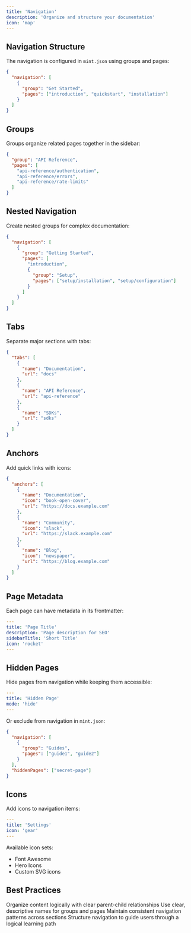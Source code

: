 ```yaml
---
title: 'Navigation'
description: 'Organize and structure your documentation'
icon: 'map'
---
```


## Navigation Structure

The navigation is configured in `mint.json` using groups and pages:

```json
{
  "navigation": [
    {
      "group": "Get Started",
      "pages": ["introduction", "quickstart", "installation"]
    }
  ]
}
```

## Groups

Groups organize related pages together in the sidebar:

```json
{
  "group": "API Reference",
  "pages": [
    "api-reference/authentication",
    "api-reference/errors",
    "api-reference/rate-limits"
  ]
}
```

## Nested Navigation

Create nested groups for complex documentation:

```json
{
  "navigation": [
    {
      "group": "Getting Started",
      "pages": [
        "introduction",
        {
          "group": "Setup",
          "pages": ["setup/installation", "setup/configuration"]
        }
      ]
    }
  ]
}
```

## Tabs

Separate major sections with tabs:

```json
{
  "tabs": [
    {
      "name": "Documentation",
      "url": "docs"
    },
    {
      "name": "API Reference",
      "url": "api-reference"
    },
    {
      "name": "SDKs",
      "url": "sdks"
    }
  ]
}
```

## Anchors

Add quick links with icons:

```json
{
  "anchors": [
    {
      "name": "Documentation",
      "icon": "book-open-cover",
      "url": "https://docs.example.com"
    },
    {
      "name": "Community",
      "icon": "slack",
      "url": "https://slack.example.com"
    },
    {
      "name": "Blog",
      "icon": "newspaper",
      "url": "https://blog.example.com"
    }
  ]
}
```

## Page Metadata

Each page can have metadata in its frontmatter:

```yaml
---
title: 'Page Title'
description: 'Page description for SEO'
sidebarTitle: 'Short Title'
icon: 'rocket'
---
```

## Hidden Pages

Hide pages from navigation while keeping them accessible:

```yaml
---
title: 'Hidden Page'
mode: 'hide'
---
```

Or exclude from navigation in `mint.json`:

```json
{
  "navigation": [
    {
      "group": "Guides",
      "pages": ["guide1", "guide2"]
    }
  ],
  "hiddenPages": ["secret-page"]
}
```

## Icons

Add icons to navigation items:

```yaml
---
title: 'Settings'
icon: 'gear'
---
```

Available icon sets:
- Font Awesome
- Hero Icons
- Custom SVG icons

## Best Practices

<CardGroup cols={2}>
  <Card title="Clear Hierarchy" icon="sitemap">
    Organize content logically with clear parent-child relationships
  </Card>
  <Card title="Descriptive Names" icon="tag">
    Use clear, descriptive names for groups and pages
  </Card>
  <Card title="Consistent Structure" icon="layer-group">
    Maintain consistent navigation patterns across sections
  </Card>
  <Card title="User Journey" icon="route">
    Structure navigation to guide users through a logical learning path
  </Card>
</CardGroup>